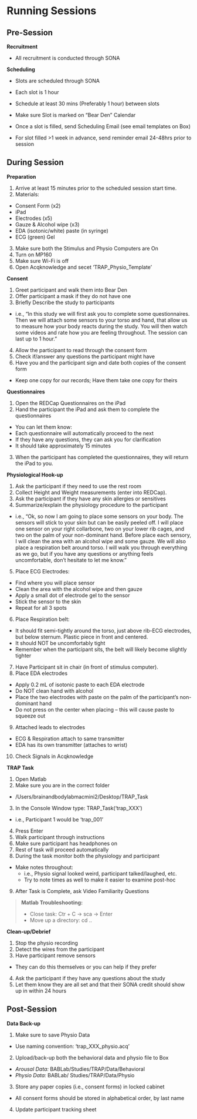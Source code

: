 # Running Sessions

## Pre-Session 
**Recruitment**

- All recruitment is conducted through SONA

**Scheduling**

- Slots are scheduled through SONA
- Each slot is 1 hour

- Schedule at least 30 mins (Preferably 1 hour) between slots
- Make sure Slot is marked on “Bear Den” Calendar
- Once a slot is filled, send Scheduling Email (see email templates on Box)
- For slot filled >1 week in advance, send reminder email 24-48hrs prior to session


## During Session
**Preparation**

1.	Arrive at least 15 minutes prior to the scheduled session start time.
2.	Materials:
  -	Consent Form (x2)
  -	iPad
  -	Electrodes (x5)
  -	Gauze & Alcohol wipe (x3)
  -	EDA (isotonic/white) paste (in syringe)
  -	ECG (green) Gel
3.	Make sure both the Stimulus and Physio Computers are On
4.	Turn on MP160
5.	Make sure Wi-Fi is off
6.	Open Acqknowledge and secet ‘TRAP_Physio_Template’

**Consent**

1.	Greet participant and walk them into Bear Den
2.	Offer participant a mask if they do not have one
3.	Briefly Describe the study to participants
  -	i.e., “In this study we will first ask you to complete some questionnaires. Then we will attach some sensors to your torso and hand, that allow us to measure how your body reacts during the study. You will then watch some videos and rate how you are feeling throughout. The session can last up to 1 hour.”
4.	Allow the participant to read through the consent form
5.	Check if/answer any questions the participant might have
6.	Have you and the participant sign and date both copies of the consent form
  -	Keep one copy for our records; Have them take one copy for theirs

**Questionnaires**

1.	Open the REDCap Questionnaires on the iPad
2.	Hand the participant the iPad and ask them to complete the questionnaires
  -	You can let them know:
  -	Each questionnaire will automatically proceed to the next
  -	If they have any questions, they can ask you for clarification
  -	It should take approximately 15 minutes
3.	When the participant has completed the questionnaires, they will return the iPad to you.

**Physiological Hook-up**

1.	Ask the participant if they need to use the rest room
2.	Collect Height and Weight measurements (enter into REDCap).
3.	Ask the participant if they have any skin allergies or sensitives
4.	Summarize/explain the physiology procedure to the participant
  -	i.e., “Ok, so now I am going to place some sensors on your body. The sensors will stick to your skin but can be easily peeled off. I will place one sensor on your right collarbone, two on your lower rib cages, and two on the palm of your non-dominant hand. Before place each sensory, I will clean the area with an alcohol wipe and some gauze. We will also place a respiration belt around torso. I will walk you through everything as we go, but if you have any questions or anything feels uncomfortable, don’t hesitate to let me know.”
5.	Place ECG Electrodes:
  -	Find where you will place sensor
  -	Clean the area with the alcohol wipe and then gauze
  -	Apply a small dot of electrode gel to the sensor
  -	Stick the sensor to the skin
  -	Repeat for all 3 spots
6.	Place Respiration belt:
  -	It should fit semi-tightly around the torso, just above rib-ECG electrodes, but below sternum. Plastic piece in front and centered. 
  -	It should NOT be uncomfortably tight
  -	Remember when the participant sits, the belt will likely become slightly tighter
7.	Have Participant sit in chair (in front of stimulus computer).
8.	Place EDA electrodes
  -	Apply 0.2 mL of isotonic paste to each EDA electrode
  -	Do NOT clean hand with alcohol
  -	Place the two electrodes with paste on the palm of the participant’s non-dominant hand
  -	Do not press on the center when placing – this will cause paste to squeeze out
9.	Attached leads to electrodes
  -	ECG & Respiration attach to same transmitter
  -	EDA has its own transmitter (attaches to wrist)
10.	Check Signals in Acqknowledge

**TRAP Task**

1.	Open Matlab
2.	Make sure you are in the correct folder
  -	/Users/brainandbodylabmacmini2/Desktop/TRAP_Task
3.	In the Console Window type: TRAP_Task(‘trap_XXX’)
  -	i.e., Participant 1 would be ‘trap_001’
4.	Press Enter
5.	Walk participant through instructions
6.	Make sure participant has headphones on
7.	Rest of task will proceed automatically
8.	During the task monitor both the physiology and participant
  -	Make notes throughout:
    -	i.e., Physio signal looked weird, participant talked/laughed, etc.
    -	Try to note times as well to make it easier to examine post-hoc
9.	After Task is Complete, ask Video Familiarity Questions

>**Matlab Troubleshooting:**
>
>-	Close task: Ctr + C -> sca -> Enter
>-	Move up a directory: cd ..

**Clean-up/Debrief**

1.	Stop the physio recording
2.	Detect the wires from the participant
3.	Have participant remove sensors
  -	They can do this themselves or you can help if they prefer
4.	Ask the participant if they have any questions about the study
5.	Let them know they are all set and that their SONA credit should show up in within 24 hours

## Post-Session

**Data Back-up**

1.	Make sure to save Physio Data
  - Use naming convention: ‘trap_XXX_physio.acq’
2.	Upload/back-up both the behavioral data and physio file to Box
  -	*Arousal Data:* BABLab/Studies/TRAP/Data/Behavioral
  -	*Physio Data:* BABLab/ Studies/TRAP/Data/Physio
3.	Store any paper copies (i.e., consent forms) in locked cabinet
  -	All consent forms should be stored in alphabetical order, by last name
4.	Update participant tracking sheet
